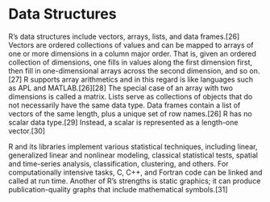 # Data Structures

R's data structures include vectors, arrays, lists, and data frames.[26] Vectors are ordered collections of values and can be mapped to arrays of one or more dimensions in a column major order. That is, given an ordered collection of dimensions, one fills in values along the first dimension first, then fill in one-dimensional arrays across the second dimension, and so on.[27] R supports array arithmetics and in this regard is like languages such as APL and MATLAB.[26][28] The special case of an array with two dimensions is called a matrix. Lists serve as collections of objects that do not necessarily have the same data type. Data frames contain a list of vectors of the same length, plus a unique set of row names.[26] R has no scalar data type.[29] Instead, a scalar is represented as a length-one vector.[30]

R and its libraries implement various statistical techniques, including linear, generalized linear and nonlinear modeling, classical statistical tests, spatial and time-series analysis, classification, clustering, and others. For computationally intensive tasks, C, C++, and Fortran code can be linked and called at run time. Another of R's strengths is static graphics; it can produce publication-quality graphs that include mathematical symbols.[31]